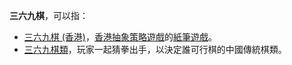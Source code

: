 '''三六九棋'''，可以指：
*[[三六九棋_(香港)|三六九棋 (香港)]]，[[香港|香港]][[抽象策略遊戲|抽象策略遊戲]]的[[紙筆遊戲|紙筆遊戲]]。
*[[三六九棋類|三六九棋類]]，玩家一起猜拳出手，以決定誰可行棋的中國傳統棋類。

{{Disambig|Cat=四字消歧义}}